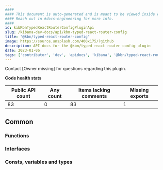 ```yaml
---
####
#### This document is auto-generated and is meant to be viewed inside our experimental, new docs system.
#### Reach out in #docs-engineering for more info.
####
id: kibKbnTypedReactRouterConfigPluginApi
slug: /kibana-dev-docs/api/kbn-typed-react-router-config
title: "@kbn/typed-react-router-config"
image: https://source.unsplash.com/400x175/?github
description: API docs for the @kbn/typed-react-router-config plugin
date: 2023-01-06
tags: ['contributor', 'dev', 'apidocs', 'kibana', '@kbn/typed-react-router-config']
---
```




Contact [Owner missing] for questions regarding this plugin.

**Code health stats**

| Public API count  | Any count | Items lacking comments | Missing exports |
|-------------------|-----------|------------------------|-----------------|
| 83 | 0 | 83 | 1 |

## Common

### Functions
<DocDefinitionList data={kbnTypedReactRouterConfigObj.common.functions}/>

### Interfaces
<DocDefinitionList data={kbnTypedReactRouterConfigObj.common.interfaces}/>

### Consts, variables and types
<DocDefinitionList data={kbnTypedReactRouterConfigObj.common.misc}/>

